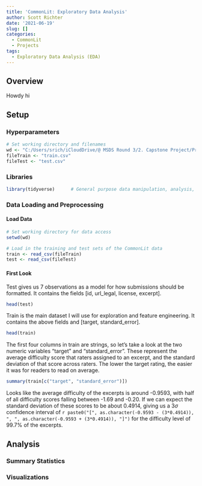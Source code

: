 ```yaml
---
title: 'CommonLit: Exploratory Data Analysis'
author: Scott Richter
date: '2021-06-19'
slug: []
categories:
  - CommonLit
  - Projects
tags:
  - Exploratory Data Analysis (EDA)
---
```


## Overview

Howdy hi

## Setup
### Hyperparameters
```r
# Set working directory and filenames
wd <- "C:/Users/srich/iCloudDrive/@ MSDS Round 3/2. Capstone Project/Project/CommonLitReadability/projectData"
fileTrain <- "train.csv"
fileTest <- "test.csv"
```

### Libraries
```r
library(tidyverse)      # General purpose data manipulation, analysis, and visualization
```


### Data Loading and Preprocessing
#### Load Data
```r
# Set working directory for data access
setwd(wd)

# Load in the training and test sets of the CommonLit data
train <- read_csv(fileTrain)
test <- read_csv(fileTest)
```

#### First Look
Test gives us 7 observations as a model for how submissions should be formatted. It contains the fields [id, url_legal, license, excerpt].

```r
head(test)
```


Train is the main dataset I will use for exploration and feature engineering. It contains the above fields and [target, standard_error].

```r
head(train) 
```

The first four columns in train are strings, so let's take a look at the two numeric variables "target" and "standard_error". These represent the average difficulty score that raters assigned to an excerpt, and the standard deviation of that score across raters. The lower the target rating, the easier it was for readers to read on average.

```r
summary(train[c("target", "standard_error")])
```

Looks like the average difficulty of the excerpts is around -0.9593, with half of all difficulty scores falling between -1.69 and -0.20. If we can expect the standard deviation of these scores to be about 0.4914, giving us a 3$\sigma$ confidence interval of `r paste0("[", as.character(-0.9593 - (3*0.4914)), ", ", as.character(-0.9593 + (3*0.4914)), "]")` for the difficulty level of 99.7% of the excerpts.

## Analysis
### Summary Statistics
### Visualizations